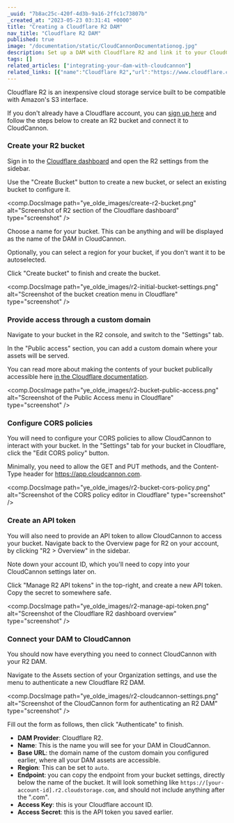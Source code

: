 ```yaml
---
_uuid: "7b8ac25c-420f-4d3b-9a16-2ffc1c73807b"
_created_at: "2023-05-23 03:31:41 +0000"
title: "Creating a Cloudflare R2 DAM"
nav_title: "Cloudflare R2 DAM"
published: true
image: "/documentation/static/CloudCannonDocumentationog.jpg"
description: Set up a DAM with Cloudflare R2 and link it to your CloudCannon Organization
tags: []
related_articles: ["integrating-your-dam-with-cloudcannon"]
related_links: [{"name":"Cloudflare R2","url":"https://www.cloudflare.com/products/r2/"}]
---
```


Cloudflare R2 is an inexpensive cloud storage service built to be compatible with Amazon's S3 interface. 

If you don't already have a Cloudflare account, you can [sign up here](https://dash.cloudflare.com/sign-up) and follow the steps below to create an R2 bucket and connect it to CloudCannon.

### Create your R2 bucket

Sign in to the [Cloudflare dashboard](https://dash.cloudflare.com/) and open the R2 settings from the sidebar.

Use the "Create Bucket" button to create a new bucket, or select an existing bucket to configure it.

<comp.DocsImage path="ye_olde_images/create-r2-bucket.png" alt="Screenshot of R2 section of the Cloudflare dashboard" type="screenshot" />

Choose a name for your bucket. This can be anything and will be displayed as the name of the DAM in CloudCannon.

Optionally, you can select a region for your bucket, if you don't want it to be autoselected.

Click "Create bucket" to finish and create the bucket.

<comp.DocsImage path="ye_olde_images/r2-initial-bucket-settings.png" alt="Screenshot of the bucket creation menu in Cloudflare" type="screenshot" />

### Provide access through a custom domain

Navigate to your bucket in the R2 console, and switch to the "Settings" tab.

In the "Public access" section, you can add a custom domain where your assets will be served.

You can read more about making the contents of your bucket publically accessible here [in the Cloudflare documentation](https://developers.cloudflare.com/r2/buckets/public-buckets/).

<comp.DocsImage path="ye_olde_images/r2-bucket-public-access.png" alt="Screenshot of the Public Access menu in Cloudflare" type="screenshot" />


### Configure CORS policies

You will need to configure your CORS policies to allow CloudCannon to interact with your bucket. In the "Settings" tab for your bucket in Cloudflare, click the "Edit CORS policy" button.

Minimally, you need to allow the GET and PUT methods, and the Content-Type header for https://app.cloudcannon.com.

<comp.DocsImage path="ye_olde_images/r2-bucket-cors-policy.png" alt="Screenshot of the CORS policy editor in Cloudflare" type="screenshot" />


### Create an API token

You will also need to provide an API token to allow CloudCannon to access your bucket. Navigate back to the Overview page for R2 on your account, by clicking "R2 > Overview" in the sidebar. 

Note down your account ID, which you'll need to copy into your CloudCannon settings later on.

Click "Manage R2 API tokens" in the top-right, and create a new API token. Copy the secret to somewhere safe.

<comp.DocsImage path="ye_olde_images/r2-manage-api-token.png" alt="Screenshot of the Cloudflare R2 dashboard overview" type="screenshot" />

### Connect your DAM to CloudCannon

You should now have everything you need to connect CloudCannon with your R2 DAM.

Navigate to the Assets section of your Organization settings, and use the menu to authenticate a new Cloudflare R2 DAM.

<comp.DocsImage path="ye_olde_images/r2-cloudcannon-settings.png" alt="Screenshot of the CloudCannon form for authenticating an R2 DAM" type="screenshot" />

Fill out the form as follows, then click "Authenticate" to finish.

* **DAM Provider**: Cloudflare R2.
* **Name**: This is the name you will see for your DAM in CloudCannon.
* **Base URL**: the domain name of the custom domain you configured earlier, where all your DAM assets are accessible.
* **Region**: This can be set to `auto`.
* **Endpoint**: you can copy the endpoint from your bucket settings, directly below the name of the bucket. It will look something like `https://[your-account-id].r2.cloudstorage.com`, and should not include anything after the ".com".
* **Access Key**: this is your Cloudflare account ID.
* **Access Secret**: this is the API token you saved earlier.
